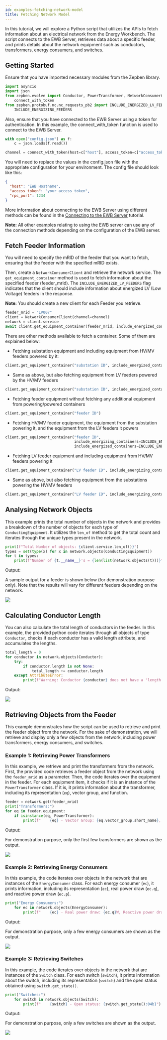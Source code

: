 ```yaml
---
id: examples-fetching-network-model
title: Fetching Network Model
---
```



In this tutorial, we will explore a Python script that utilizes the APIs to fetch information about an electrical network from the Energy Workbench.
The script connects to the EWB Server, retrieves data about a specific feeder, and prints details about the network equipment such as conductors, transformers, energy consumers, and switches.

## Getting Started

Ensure that you have imported necessary modules from the Zepben library.

```python
import asyncio
import json
from zepben.evolve import Conductor, PowerTransformer, NetworkConsumerClient, ConductingEquipment, EnergyConsumer, Switch, \
    connect_with_token
from zepben.protobuf.nc.nc_requests_pb2 import INCLUDE_ENERGIZED_LV_FEEDERS, INCLUDE_ENERGIZED_FEEDERS, INCLUDE_ENERGIZING_SUBSTATIONS, \
    INCLUDE_ENERGIZING_FEEDERS
```
Also, ensure that you have connected to the EWB Server using a token for authentication. In this example, the connect_with_token function is used to connect to the EWB Server.

```python
with open("config.json") as f:
    c = json.loads(f.read())

channel = connect_with_token(host=c["host"], access_token=c["access_token"], rpc_port=c["rpc_port"])

```
You will need to replace the values in the config.json file with the appropriate configuration for your environment. The config file should look like this:

```json
{
  "host": "EWB Hostname",
  "access_token": "your_access_token",
  "rpc_port": 1234
}
```
More information about connecting to the EWB Server using different methods can be found in the [Connecting to the EWB Server](connecting-to-ewb.mdx) tutorial.

**Note:** All other examples relating to using the EWB server can use any of the connection methods depending on the configuration of the EWB server.


## Fetch Feeder Information

You will need to specify the mRID of the feeder that you want to fetch, ensuring that the feeder with the specified mRID exists.

Then, create a `NetworkConsumerClient` and retrieve the network service.
The `get_equipment_container` method is used to fetch information about the specified feeder (feeder_mrid).
The `INCLUDE_ENERGIZED_LV_FEEDERS` flag indicates that the client should include information about energized LV (Low Voltage) feeders in the response.

**Note:** You should create a new client for each Feeder you retrieve.

```python
feeder_mrid = "LV007"
client = NetworkConsumerClient(channel=channel)
network = client.service
await client.get_equipment_container(feeder_mrid, include_energized_containers=INCLUDE_ENERGIZED_LV_FEEDERS).throw_on_error()
```

There are other methods available to fetch a container. Some of them are explained below:

- Fetching substation equipment and including equipment from HV/MV feeders powered by it:

```python
client.get_equipment_container("substation ID", include_energized_containers=INCLUDE_ENERGIZED_FEEDERS)
```

- Same as above, but also fetching equipment from LV feeders powered by the HV/MV feeders

```python
client.get_equipment_container("substation ID", include_energized_containers=INCLUDE_ENERGIZED_LV_FEEDERS)
```

- Fetching feeder equipment without fetching any additional equipment from powering/powered containers

```python
client.get_equipment_container("feeder ID")
```

- Fetching HV/MV feeder equipment, the equipment from the substation powering it, and the equipment from the LV feeders it powers

```python
client.get_equipment_container("feeder ID",
                               include_energizing_containers=INCLUDE_ENERGIZING_SUBSTATIONS,
                               include_energized_containers=INCLUDE_ENERGIZED_LV_FEEDERS)
```

- Fetching LV feeder equipment and including equipment from HV/MV feeders powering it

```python
client.get_equipment_container("LV feeder ID", include_energizing_containers=INCLUDE_ENERGIZING_FEEDERS)
```

- Same as above, but also fetching equipment from the substations powering the HV/MV feeders

```python
client.get_equipment_container("LV feeder ID", include_energizing_containers=INCLUDE_ENERGIZING_SUBSTATIONS)
```

## Analysing Network Objects

This example prints the total number of objects in the network and provides a breakdown of the number of objects for each type of `ConductingEquipment`.
It utilizes the `len_of` method to get the total count and iterates through the unique types present in the network.

```python
print(f"Total Number of objects: {client.service.len_of()}")
types = set(type(x) for x in network.objects(ConductingEquipment))
for t in types:
    print(f"Number of {t.__name__}'s = {len(list(network.objects(t)))}")
```

Output:

A sample output for a feeder is shown below (for demonstration purpose only). Note that the results will vary for different feeders depending on the network.

![](./assets/fetching_network_ex1.png)

## Calculating Conductor Length

You can also calculate the total length of conductors in the feeder.
In this example, the provided python code iterates through all objects of type `Conductor`, checks if each conductor has a valid length attribute, and accumulates the lengths.

```python
total_length = 0
for conductor in network.objects(Conductor):
    try:
        if conductor.length is not None:
            total_length += conductor.length
    except AttributeError:
        print(f"Warning: Conductor {conductor} does not have a 'length' attribute.")
```

Output:

![](./assets/fetching_network_ex2.png)

## Retrieving Objects from the Feeder

This example demonstrates how the script can be used to retrieve and print the feeder object from the network. For the sake of demonstration, we will retrieve and display only a few objects from the network, including power transformers, energy consumers, and switches.

### Example 1: Retrieving Power Transformers

In this example, we retrieve and print the transformers from the network.
First, the provided code retrieves a feeder object from the network using the `feeder_mrid` as a parameter.
Then, the code iterates over the equipment in the feeder. For each equipment item, it checks if it is an instance of the `PowerTransformer` class. If it is, it prints information about the transformer, including its representation (`eq`), vector group, and function.

```python
feeder = network.get(feeder_mrid)
print("Transformers:")
for eq in feeder.equipment:
    if isinstance(eq, PowerTransformer):
        print(f"    {eq} - Vector Group: {eq.vector_group.short_name}, Function: {eq.function.short_name}")
```

Output:

For demonstration purpose, only the first few transformers are shown as the output.

![](./assets/fetching_network_ex3.png)

### Example 2: Retrieving Energy Consumers

In this example, the code iterates over objects in the network that are instances of the `EnergyConsumer` class. For each energy consumer (`ec`), it prints information, including its representation (`ec`), real power draw (`ec.q`), and reactive power draw (`ec.p`).

```python
print("Energy Consumers:")
    for ec in network.objects(EnergyConsumer):
        print(f"    {ec} - Real power draw: {ec.q}W, Reactive power draw: {ec.p}VAr")
```

Output:

For demonstration purpose, only a few energy consumers are shown as the output.

![](./assets/fetching_network_ex4.png)

### Example 3: Retrieving Switches

In this example, the code iterates over objects in the network that are instances of the `Switch` class. For each switch (`switch`), it prints information about the switch, including its representation (`switch`) and the open status obtained using `switch.get_state()`.

```python
print("Switches:")
    for switch in network.objects(Switch):
        print(f"    {switch} - Open status: {switch.get_state():04b}")
```

Output:

For demonstration purpose, only a few switches are shown as the output.

![](./assets/fetching_network_ex5.png)